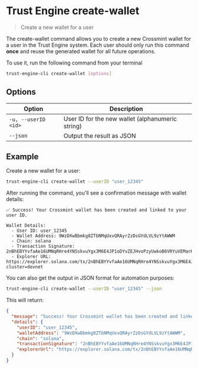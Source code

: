 # Trust Engine create-wallet

> Create a new wallet for a user

The create-wallet command allows you to create a new Crossmint wallet for a user in the Trust Engine system. Each user should only run this command **once** and reuse the generated wallet for all future operations.

To use it, run the following command from your terminal

```bash
trust-engine-cli create-wallet [options]
```

## Options

| Option               | Description                                      |
| -------------------- | ------------------------------------------------ |
| `-u, --userID <id>`  | User ID for the new wallet (alphanumeric string) |
| `--json`             | Output the result as JSON                        |

## Example

Create a new wallet for a user:

```bash
trust-engine-cli create-wallet --userID "user_12345"
```

After running the command, you'll see a confirmation message with wallet details:

```
✅ Success! Your Crossmint wallet has been created and linked to your user ID.

Wallet Details:
  - User ID: user_12345
  - Wallet Address: 9WzDXwBbmkg8ZTbNMqUxvQRAyrZzDsGYdLVL9zYtAWWM
  - Chain: solana
  - Transaction Signature: 2nBhEBYYvfaAe16UMNqRHre4YNSskvuYgx3M6E4JP1oDYvZEJHvoPzyUwkoB6VRYuVEMarHNr9RxJWnyb8FnFnBg
  - Explorer URL: https://explorer.solana.com/tx/2nBhEBYYvfaAe16UMNqRHre4YNSskvuYgx3M6E4JP1oDYvZEJHvoPzyUwkoB6VRYuVEMarHNr9RxJWnyb8FnFnBg?cluster=devnet
```

You can also get the output in JSON format for automation purposes:

```bash
trust-engine-cli create-wallet --userID "user_12345" --json
```

This will return:

```json
{
  "message": "Success! Your Crossmint wallet has been created and linked to your user ID.",
  "details": {
    "userID": "user_12345",
    "walletAddress": "9WzDXwBbmkg8ZTbNMqUxvQRAyrZzDsGYdLVL9zYtAWWM",
    "chain": "solana",
    "transactionSignature": "2nBhEBYYvfaAe16UMNqRHre4YNSskvuYgx3M6E4JP1oDYvZEJHvoPzyUwkoB6VRYuVEMarHNr9RxJWnyb8FnFnBg",
    "explorerUrl": "https://explorer.solana.com/tx/2nBhEBYYvfaAe16UMNqRHre4YNSskvuYgx3M6E4JP1oDYvZEJHvoPzyUwkoB6VRYuVEMarHNr9RxJWnyb8FnFnBg?cluster=devnet"
  }
}
```
